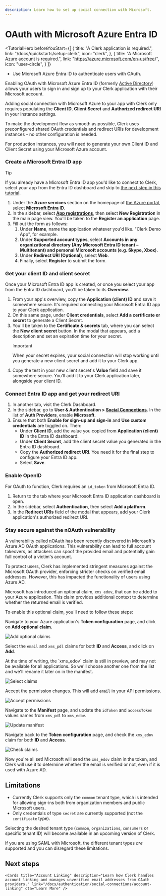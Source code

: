 ---
description: Learn how to set up social connection with Microsoft.
---

# OAuth with Microsoft Azure Entra ID

<TutorialHero
  beforeYouStart={[
    {
      title: "A Clerk application is required.",
      link: "/docs/quickstarts/setup-clerk",
      icon: "clerk",
    },
    {
      title: "A Microsoft Azure account is required.",
      link: "https://azure.microsoft.com/en-us/free/",
      icon: "user-circle",
    }
  ]}
>

- Use Microsoft Azure Entra ID to authenticate users with OAuth.

</TutorialHero>

Enabling OAuth with Microsoft Azure Entra ID (formerly [Active Directory](https://learn.microsoft.com/en-us/entra/fundamentals/new-name)) allows your users to sign in and sign up to your Clerk application with their Microsoft account.

Adding social connection with Microsoft Azure to your app with Clerk only requires populating the **Client ID**, **Client Secret** and **Authorized redirect URI** in your instance settings.

To make the development flow as smooth as possible, Clerk uses preconfigured shared OAuth credentials and redirect URIs for development instances - no other configuration is needed.

For production instances, you will need to generate your own Client ID and Client Secret using your Microsoft Azure account.


<Steps>


### Create a Microsoft Entra ID app

> [!TIP]
> If you already have a Microsoft Entra ID app you'd like to connect to Clerk, select your app from the Entra ID dashboard and skip to [the next step in this tutorial](#get-your-client-id-and-client-secret).

1. Under the **Azure services** section on the homepage of [the Azure portal](https://portal.azure.com/#home), select **[Microsoft Entra ID](https://portal.azure.com/#view/Microsoft_AAD_IAM/ActiveDirectoryMenuBlade/~/Overview)**.
1. In the sidebar, select **[App registrations](https://portal.azure.com/#view/Microsoft_AAD_IAM/ActiveDirectoryMenuBlade/~/RegisteredApps)**, then select **New Registration** in the main page view. You'll be taken to the **Register an application** page.
1. Fill out the form as follows:
    1. Under **Name**, name the application whatever you'd like. "Clerk Demo App", for example.
    1. Under **Supported account types**, select **Accounts in any organizational directory (Any Microsoft Entra ID tenant – Multitenant) and personal Microsoft accounts (e.g. Skype, Xbox)**.
    1. Under **Redirect URI (Optional)**, select **Web**.
    1. Finally, select **Register** to submit the form.

### Get your client ID and client secret

Once your Microsoft Entra ID app is created, or once you select your app from the Entra ID dashboard, you'll be taken to its **Overview**.

1. From your app's overview, copy the **Application (client) ID** and save it somewhere secure. It's required connecting your Microsoft Entra ID app to your Clerk application.
1. On this same page, under **Client credentials**, select **Add a certificate or secret** to generate a Client Secret.
1. You'll be taken to the **Certificate & secrets** tab, where you can select the **New client secret** button. In the modal that appears, add a description and set an expiration time for your secret.
    > [!IMPORTANT]
    > When your secret expires, your social connection will stop working until you generate a new client secret and add it to your Clerk app.
1. Copy the test in your new client secret's **Value** field and save it somewhere secure. You'll add it to your Clerk application later, alongside your client ID.

### Connect Entra ID app and get your redirect URI

1. In another tab, visit the Clerk Dashboard.
1. In the sidebar, go to **User & Authentication > [Social Connections](https://dashboard.clerk.com/last-active?path=user-authentication/social-connections)**. In the list of **Auth Providers**, enable **Microsoft**.
1. Ensure that both **Enable for sign-up and sign-in** and **Use custom credentials** are toggled on. Then:
    - Under **Client ID**, add the value you copied from **Application (client) ID** in the Entra ID dashboard.
    - Under **Client Secret**, add the client secret value you generated in the Entra ID dashboard.
    - Copy the **Authorized redirect URI**. You need it for the final step to configure your Entra ID app.
    - Select **Save**.

### Enable OpenID

For OAuth to function, Clerk requires an `id_token` from Microsoft Entra ID.

1. Return to the tab where your Microsoft Entra ID application dashboard is open.
1. In the sidebar, select **Authentication**, then select **Add a platform**.
1. In the **Redirect URIs** field of the modal that appears, add your Clerk application's authorized redirect URI.

</Steps>

### Stay secure against the nOAuth vulnerability

A vulnerability called [nOAuth](https://www.descope.com/blog/post/noauth) has been recently discovered in Microsoft's Azure AD OAuth applications. This vulnerability can lead to full account takeovers, as attackers can spoof the provided email and potentially gain full control of a victim's account.

To protect users, Clerk has implemented stringent measures against the Microsoft OAuth provider, enforcing stricter checks on verified email addresses. However, this has impacted the functionality of users using Azure AD.

Microsoft has introduced an optional claim, `xms_edov`, that can be added to your Azure application. This claim provides additional context to determine whether the returned email is verified.

To enable this optional claim, you'll need to follow these steps:

Navigate to your Azure application's **Token configuration** page, and click on **Add optional claim**.

![Add optional claims](/docs/images/authentication-providers/microsoft/noauth-optional-claims-init.png)

Select the `email` and `xms_pdl` claims for both **ID** and **Access**, and click on **Add**.

<Callout type="info">
    At the time of writing, the `xms_edov` claim is still in preview, and may not be available for all applications. So we'll choose another one from the list and we'll rename it later on in the manifest.
</Callout>

![Select claims](/docs/images/authentication-providers/microsoft/noauth-optional-claims-select.png)

Accept the permission changes. This will add `email` in your API permissions.

![Accept permissions](/docs/images/authentication-providers/microsoft/noauth-optional-claims-permissions.png)

Navigate to the **Manifest** page, and update the `idToken` and `accessToken` values names from `xms_pdl` to `xms_edov`.

![Update manifest](/docs/images/authentication-providers/microsoft/noauth-optional-claims-manifest.png)

Navigate back to the **Token configuration** page, and check the `xms_edov` claim for both **ID** and **Access**.

![Check claims](/docs/images/authentication-providers/microsoft/noauth-optional-claims-check.png)

Now you're all set! Microsoft will send the `xms_edov` claim in the token, and Clerk will use it to determine whether the email is verified or not, even if it is used with Azure AD.

## Limitations

- Currently Clerk supports only the `common` tenant type, which is intended for allowing sign-ins both from organization members and public Microsoft users.
- Only credentials of type `secret` are currently supported (not the `certificate` type).

Selecting the desired tenant type (`common`, `organizations`, `consumers` or specific tenant ID) will become available in an upcoming version of Clerk.

If you are using SAML with Microsoft, the different tenant types *are* supported and you can disregard these limitations.

## Next steps

<div className="container mx-auto my-4">
  <div className="grid grid-cols-1 gap-6 md:grid-cols-2">
    <Cards title="SAML SSO with Microsoft Azure AD" description="Learn how to integrate Microsoft Azure AD with Clerk using SAML SSO." link="/docs/authentication/saml/azure" cta="Learn More" />

    <Cards title="Account Linking" description="Learn how Clerk handles account linking and manages unverified email addresses from OAuth providers." link="/docs/authentication/social-connections/account-linking" cta="Learn More" />
  </div>
</div>
